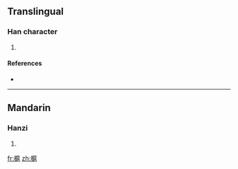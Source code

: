 ==Translingual==

===Han character===
{{Han char|rn=75|rad=木|as=11|sn=15|four=4291<sub>7</sub>|canj=木竹尸山 (DHSU), 木戈尸山 (DISU)}}

# {{defn|Han|sort=木11}}

====References====
* {{Han ref|kx=0548.010|dkj=15380|dj=0935.200|hdz=21285.010|uh=69F4|ud=27124|bh=E5EE|bd=58862}}

----

==Mandarin==

===Hanzi===
{{cmn-hanzi|pin=[[hù]] ([[hu4]]), [[niè]] ([[nie4]])|wg=hu<sup>4</sup>, nieh<sup>4</sup>}}

# {{defn|Mandarin|sort=木11}}

[[fr:槴]]
[[zh:槴]]